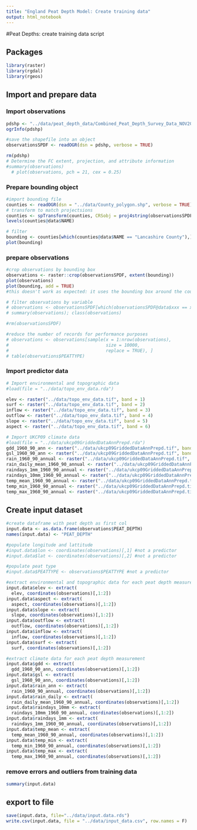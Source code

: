 ```yaml
---
title: "England Peat Depth Model: Create training data"
output: html_notebook
---
```


#Peat Depths: create training data script

## Packages 
```r
library(raster)
library(rgdal)
library(rgeos)
```

## Import and prepare data

### Import observations
```r
pdshp <- "../data/peat_depth_data/Combined_Peat_Depth_Survey_Data_NOV2012_ALLDATA.shp"
ogrInfo(pdshp)

#save the shapefile into an object
observationsSPDF <- readOGR(dsn = pdshp, verbose = TRUE)

rm(pdshp)
# Determine the FC extent, projection, and attribute information
#summary(observations)
  # plot(observations, pch = 21, cex = 0.25)
```
### Prepare bounding object

```r
#import bounding file
counties <- readOGR(dsn = "../data/County_polygon.shp", verbose = TRUE)
# transform to match projectsions
counties <- spTransform(counties, CRSobj = proj4string(observationsSPDF))
levels(counties@data$NAME)

# filter 
bounding <- counties[which(counties@data$NAME == "Lancashire County"),]
plot(bounding)
```


### prepare observations
```r
#crop observations by bounding box
observations <- raster::crop(observationsSPDF, extent(bounding))
plot(observations)
plot(bounding, add = TRUE)
#this doesn't work as expected: it uses the bounding box around the counties which is bigger than the counties.  I can't get it to work properly, but for the moment it doesn't matter, because all we want is to be able to subset it somehow.  

# filter observations by variable
# observations <- observationsSPDF[which(observationsSPDF@data$xxx == xxx | observationsSPDF@data$xxx == xxx),]
# summary(observations); class(observations)

#rm(observationsSPDF)
```



```r
#reduce the number of records for performance purposes
# observations <- observations[sample(x = 1:nrow(observations), 
#                                     size = 10000, 
#                                     replace = TRUE), ]
# table(observations$PEATTYPE)
```

### Import predictor data
```r
# Import environmental and topographic data
#load(file = "../data/topo_env_data.rda")

elev <- raster("../data/topo_env_data.tif", band = 1)
surf <- raster("../data/topo_env_data.tif", band = 2)
inflow <- raster("../data/topo_env_data.tif", band = 3)
outflow <- raster("../data/topo_env_data.tif", band = 4)
slope <- raster("../data/topo_env_data.tif", band = 5)
aspect <- raster("../data/topo_env_data.tif", band = 6)

# Import UKCP09 climate data
#load(file = "../data/ukcp09GriddedDataAnnPrepd.rda")
gdd_1960_90_ann <- raster("../data/ukcp09GriddedDataAnnPrepd.tif", band = 1)
gsl_1960_90_ann <- raster("../data/ukcp09GriddedDataAnnPrepd.tif", band = 2)
rain_1960_90_annual <- raster("../data/ukcp09GriddedDataAnnPrepd.tif", band = 3)
rain_daily_mean_1960_90_annual <- raster("../data/ukcp09GriddedDataAnnPrepd.tif", band = 4)
raindays_1mm_1960_90_annual <- raster("../data/ukcp09GriddedDataAnnPrepd.tif", band = 5)
raindays_10mm_1960_90_annual <- raster("../data/ukcp09GriddedDataAnnPrepd.tif", band = 6)
temp_mean_1960_90_annual <- raster("../data/ukcp09GriddedDataAnnPrepd.tif", band = 7)
temp_min_1960_90_annual <- raster("../data/ukcp09GriddedDataAnnPrepd.tif", band = 8)
temp_max_1960_90_annual <- raster("../data/ukcp09GriddedDataAnnPrepd.tif", band = 9)
```

## Create input dataset

```r
#create dataframe with peat depth as first col
input.data <- as.data.frame(observations$PEAT_DEPTH)
names(input.data) <- "PEAT_DEPTH"

#populate longitude and lattitude
#input.data$lon <- coordinates(observations)[,1] #not a predictor
#input.data$lat <- coordinates(observations)[,2] #not a predictor

#populate peat type
#input.data$PEATTYPE <- observations$PEATTYPE #not a predictor

#extract environmental and topographic data for each peat depth measurement
input.data$elev <- extract(
  elev, coordinates(observations)[,1:2])
input.data$aspect <- extract(
  aspect, coordinates(observations)[,1:2])
input.data$slope <- extract(
  slope, coordinates(observations)[,1:2])
input.data$outflow <- extract(
  outflow, coordinates(observations)[,1:2])
input.data$inflow <- extract(
  inflow, coordinates(observations)[,1:2])
input.data$surf <- extract(
  surf, coordinates(observations)[,1:2])

#extract climate data for each peat depth measurement
input.data$gdd <- extract(
  gdd_1960_90_ann, coordinates(observations)[,1:2])
input.data$gsl <- extract(
  gsl_1960_90_ann, coordinates(observations)[,1:2])
input.data$rain_ann <- extract(
  rain_1960_90_annual, coordinates(observations)[,1:2])
input.data$rain_daily <- extract(
  rain_daily_mean_1960_90_annual, coordinates(observations)[,1:2])
input.data$raindays_10mm <- extract(
  raindays_10mm_1960_90_annual, coordinates(observations)[,1:2])
input.data$raindays_1mm <- extract(
  raindays_1mm_1960_90_annual, coordinates(observations)[,1:2])
input.data$temp_mean <- extract(
  temp_mean_1960_90_annual, coordinates(observations)[,1:2])
input.data$temp_min <- extract(
  temp_min_1960_90_annual, coordinates(observations)[,1:2])
input.data$temp_max <- extract(
  temp_max_1960_90_annual, coordinates(observations)[,1:2])
```



### remove errors and outliers from training data
```r
summary(input.data)
```


## export to file

```r
save(input.data, file="../data/input.data.rds")
write.csv(input.data, file = "../data/input_data.csv", row.names = F)
```